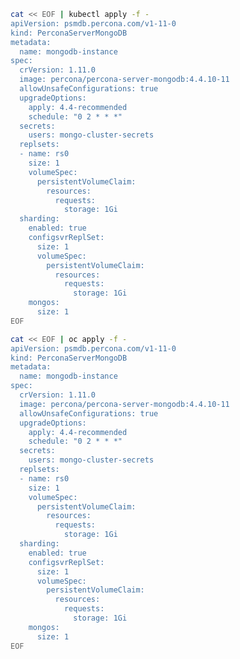 
<Tabs groupId="advanced-guide">
  <TabItem value="kubernetes" label="Kubernetes">

```sh
cat << EOF | kubectl apply -f -
apiVersion: psmdb.percona.com/v1-11-0
kind: PerconaServerMongoDB
metadata:
  name: mongodb-instance
spec:
  crVersion: 1.11.0
  image: percona/percona-server-mongodb:4.4.10-11
  allowUnsafeConfigurations: true
  upgradeOptions:
    apply: 4.4-recommended
    schedule: "0 2 * * *"
  secrets:
    users: mongo-cluster-secrets
  replsets:
  - name: rs0
    size: 1
    volumeSpec:
      persistentVolumeClaim:
        resources:
          requests:
            storage: 1Gi
  sharding:
    enabled: true
    configsvrReplSet:
      size: 1
      volumeSpec:
        persistentVolumeClaim:
          resources:
            requests:
              storage: 1Gi
    mongos:
      size: 1
EOF

```
  </TabItem>
  <TabItem value="openshift" label="OpenShift">

```sh
cat << EOF | oc apply -f -
apiVersion: psmdb.percona.com/v1-11-0
kind: PerconaServerMongoDB
metadata:
  name: mongodb-instance
spec:
  crVersion: 1.11.0
  image: percona/percona-server-mongodb:4.4.10-11
  allowUnsafeConfigurations: true
  upgradeOptions:
    apply: 4.4-recommended
    schedule: "0 2 * * *"
  secrets:
    users: mongo-cluster-secrets
  replsets:
  - name: rs0
    size: 1
    volumeSpec:
      persistentVolumeClaim:
        resources:
          requests:
            storage: 1Gi
  sharding:
    enabled: true
    configsvrReplSet:
      size: 1
      volumeSpec:
        persistentVolumeClaim:
          resources:
            requests:
              storage: 1Gi
    mongos:
      size: 1
EOF
```
  </TabItem>
</Tabs>